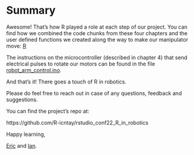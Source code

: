 # Summary

Awesome! That's how R played a role at each step of our project. You can find how we combined the code chunks from these four chapters and the user defined functions we created along the way to make our manipulator move: [R](https://github.com/R-icntay/rstudio_conf22_R_in_robotics/tree/main/R)

The instructions on the microcontroller (described in chapter 4) that send electrical pulses to rotate our motors can be found in the file [robot_arm_control.ino](https://github.com/R-icntay/rstudio_conf22_R_in_robotics/blob/main/arduino_code/robot_arm_control.ino).

And that's it! There goes a touch of R in robotics.

Please do feel free to reach out in case of any questions, feedback and suggestions.

::: callout-note
You can find the project's repo at:

https://github.com/R-icntay/rstudio_conf22_R\_in_robotics
:::

Happy learning,

[Eric](https://twitter.com/ericntay) and [Ian](https://twitter.com/Entity_4004).
